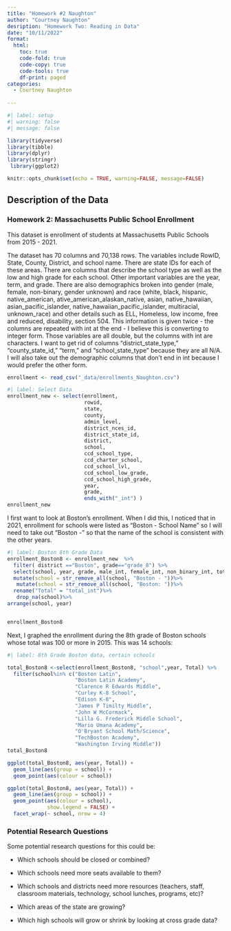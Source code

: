 ```yaml
---
title: "Homework #2 Naughton"
author: "Courtney Naughton"
desription: "Homework Two: Reading in Data"
date: "10/11/2022"
format:
  html:
    toc: true
    code-fold: true
    code-copy: true
    code-tools: true
    df-print: paged
categories:
  - Courtney Naughton
  
---
```


```r
#| label: setup
#| warning: false
#| message: false

library(tidyverse)
library(tibble)
library(dplyr)
library(stringr)
 library(ggplot2)

knitr::opts_chunk$set(echo = TRUE, warning=FALSE, message=FALSE)
```

## Description of the Data
### Homework 2: Massachusetts Public School Enrollment

This dataset is enrollment of students at Massachusetts Public Schools from 2015 - 2021. 

The dataset has 70 columns and 70,138 rows. The variables include RowID, State, County, District, and school name. There are state IDs for each of these areas.  There are columns that describe the school type as well as the low and high grade for each school. Other important variables are the year, term, and grade. There are also demographics broken into gender (male, female, non-binary, gender unknown) and race (white, black, hispanic, native_american, ative_american_alaskan_native, asian, native_hawaiian, asian_pacific_islander, native_hawaiian_pacific_islander, multiracial, unknown_race) and other details such as ELL, Homeless, low income, free and reduced, disability, section 504. This information is given twice - the columns are repeated with int at the end - I believe this is converting to integer form. Those variables are all double, but the columns with int are characters.
I want to get rid of columns "district_state_type," "county_state_id," "term," and "school_state_type" because they are all N/A. I will also take out the demographic columns that don't end in int because I would prefer the other form.

```r
enrollment <- read_csv("_data/enrollments_Naughton.csv")
```

```r
#| label: Select Data 
enrollment_new <- select(enrollment, 
                         rowid, 
                         state, 
                         county, 
                         admin_level, 
                         district_nces_id, 
                         district_state_id, 
                         district, 
                         school, 
                         ccd_school_type, 
                         ccd_charter_school, 
                         ccd_school_lvl, 
                         ccd_school_low_grade, 
                         ccd_school_high_grade, 
                         year, 
                         grade, 
                         ends_with("_int") )
enrollment_new
```

I first want to look at Boston's enrollment. When I did this, I noticed that in 2021, enrollment for schools were listed as "Boston - School Name" so I will need to take out "Boston - " so that the name of the school is consistent with the other years.

```r
#| label: Boston 8th Grade Data
enrollment_Boston8 <- enrollment_new  %>%
  filter( district =="Boston", grade=="grade_8") %>% 
  select(school, year, grade, male_int, female_int, non_binary_int, total_int) %>% 
  mutate(school = str_remove_all(school, "Boston - "))%>%
   mutate(school = str_remove_all(school, "Boston: "))%>%
  rename("Total" = "total_int")%>%
   drop_na(school)%>%
arrange(school, year)


enrollment_Boston8

```
Next, I graphed the enrollment during the 8th grade of Boston schools whose total was 100 or more in 2015. This was 14 schools:
```r
#| label: 8th Grade Boston data, certain schools

total_Boston8 <-select(enrollment_Boston8, "school",year, Total) %>% 
  filter(school%in% c("Boston Latin",
                      "Boston Latin Academy", 
                      "Clarence R Edwards Middle",
                      "Curley K-8 School", 
                      "Edison K-8", 
                      "James P Timilty Middle", 
                      "John W McCormack", 
                      "Lilla G. Frederick Middle School", 
                      "Mario Umana Academy", 
                      "O'Bryant School Math/Science", 
                      "TechBoston Academy", 
                      "Washington Irving Middle"))
total_Boston8

ggplot(total_Boston8, aes(year, Total)) + 
  geom_line(aes(group = school)) +
  geom_point(aes(colour = school))

ggplot(total_Boston8, aes(year, Total)) + 
  geom_line(aes(group = school)) +
  geom_point(aes(colour = school),  
             show.legend = FALSE) +
  facet_wrap(~ school, nrow = 4)


```
### Potential Research Questions
Some potential research questions for this could be: 

 * Which schools should be closed or combined?
 
 * Which schools need more seats available to them? 
 
 * Which schools and districts need more resources (teachers, staff, classroom materials, technology, school lunches, programs, etc)?
 
 * Which areas of the state are growing?
 
 * Which high schools will grow or shrink by looking at cross grade data?